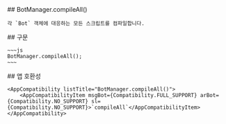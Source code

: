 
<Section>
    ## BotManager.compileAll()

    각 `Bot` 객체에 대응하는 모든 스크립트를 컴파일합니다.
</Section>
<Section>
    ## 구문

    ~~~js
    BotManager.compileAll();
    ~~~
</Section>
<Section>
    ## 앱 호환성

    <AppCompatibility listTitle="BotManager.compileAll()">
        <AppCompatibilityItem msgBot={Compatibility.FULL_SUPPORT} arBot={Compatibility.NO_SUPPORT} sl={Compatibility.NO_SUPPORT}>`compileAll`</AppCompatibilityItem>
    </AppCompatibility>
</Section>